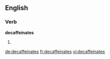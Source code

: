 
==English==

===Verb===
'''decaffeinates'''

# {{third-person singular of|[[decaffeinate]]}}

[[de:decaffeinates]]
[[fr:decaffeinates]]
[[vi:decaffeinates]]